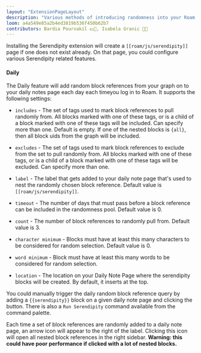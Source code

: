 ```yaml
---
layout: "ExtensionPageLayout"
description: "Various methods of introducing randomness into your Roam Graph!"
loom: a4a549e85a2b4ed3819b536f450b62b7
contributors: Bardia Pourvakil 💵📓, Isabela Granic 📓🤔
---
```


Installing the Serendipity extension will create a `[[roam/js/serendipity]]` page if one does not exist already. On that page, you could configure various Serendipity related features.

#### Daily

The Daily feature will add random block references from your graph on to your daily notes page each day each timeyou log in to Roam. It supports the following settings:

- `includes` - The set of tags used to mark block references to pull randomly from. All blocks marked with one of these tags, or is a child of a block marked with one of these tags will be included. Can specify more than one. Default is empty. If one of the nested blocks is `{all}`, then all block uids from the graph will be included. 

- `excludes` - The set of tags used to mark block references to exclude from the set to pull randomly from. All blocks marked with one of these tags, or is a child of a block marked with one of these tags will be excluded. Can specify more than one.

- `label` - The label that gets added to your daily note page that's used to nest the randomly chosen block reference. Default value is `[[roam/js/serendipity]]`.

- `timeout` - The number of days that must pass before a block reference can be included in the randomness pool. Default value is 0.

- `count` - The number of block references to randomly pull from. Default value is 3.

- `character minimum` - Blocks must have at least this many characters to be considered for random selection. Default value is 0.

- `word minimum` - Block must have at least this many words to be considered for random selection.

- `location` - The location on your Daily Note Page where the serendipity blocks will be created. By default, it inserts at the top.

You could manually trigger the daily random block reference query by adding a `{{serendipity}}` block on a given daily note page and clicking the button. There is also a `Run Serendipity` command available from the command palette.

Each time a set of block references are randomly added to a daily note page, an arrow icon will appear to the right of the label. Clicking this icon will open all nested block references in the right sidebar. **Warning: this could have poor performance if clicked with a lot of nested blocks.**
